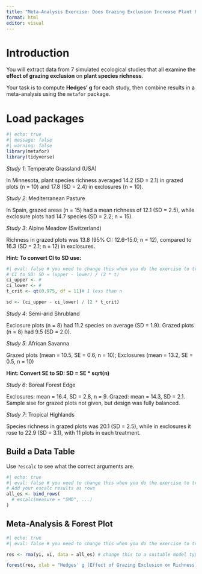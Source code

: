 ```yaml
---
title: "Meta-Analysis Exercise: Does Grazing Exclusion Increase Plant Richness?"
format: html
editor: visual
---
```


# Introduction

You will extract data from 7 simulated ecological studies that all examine the **effect of grazing exclusion** on **plant species richness**.

Your task is to compute **Hedges’ g** for each study, then combine results in a meta-analysis using the `metafor` package.


# Load packages

```r
#| echo: true
#| message: false
#| warning: false
library(metafor)
library(tidyverse)
```


*Study 1*: Temperate Grassland (USA)

In Minnesota, plant species richness averaged 14.2 (SD = 2.1) in grazed plots (n = 10) and 17.8 (SD = 2.4) in exclosures (n = 10).


*Study 2*: Mediterranean Pasture

In Spain, grazed areas (n = 15) had a mean richness of 12.1 (SD = 2.5), while exclosure plots had 14.7 species (SD = 2.2; n = 15).

*Study 3*: Alpine Meadow (Switzerland)

Richness in grazed plots was 13.8 (95% CI: 12.6–15.0; n = 12), compared to 16.3 (SD = 2.1; n = 12) in exclosures.


**Hint: To convert CI to SD use:**
```r
#| eval: false # you need to change this when you do the exercise to true
# CI to SD: SD ≈ (upper - lower) / (2 * t)
ci_upper <- #
ci_lower <- #
t_crit <- qt(0.975, df = 11)# 1 less than n

sd <- (ci_upper - ci_lower) / (2 * t_crit)

```

*Study 4*: Semi-arid Shrubland

Exclosure plots (n = 8) had 11.2 species on average (SD = 1.9). Grazed plots (n = 8) had 9.5 (SD = 2.0).

*Study 5*: African Savanna

Grazed plots (mean = 10.5, SE = 0.6, n = 10); Exclosures (mean = 13.2, SE = 0.5, n = 10)

**Hint: Convert SE to SD: SD = SE * sqrt(n)**

*Study 6*: Boreal Forest Edge

Exclosures: mean = 16.4, SD = 2.8, n = 9. Grazed: mean = 14.3, SD = 2.1. Sample sise for grazed plots not given, but design was fully balanced.

*Study 7*: Tropical Highlands

Species richness in grazed plots was 20.1 (SD = 2.5), while in exclosures it rose to 22.9 (SD = 3.1), with 11 plots in each treatment.


## Build a Data Table

Use `?escalc` to see what the correct arguments are.  

```r
#| echo: true
#| eval: false # you need to change this when you do the exercise to true
# Add your escalc results as rows
all_es <- bind_rows(
  # escalc(measure = "SMD", ...)
)
```



## Meta-Analysis & Forest Plot

```r
#| echo: true
#| eval: false # you need to change this when you do the exercise to true

res <- rma(yi, vi, data = all_es) # change this to a suitable model type

forest(res, xlab = "Hedges' g (Effect of Grazing Exclusion on Richness)")
```


